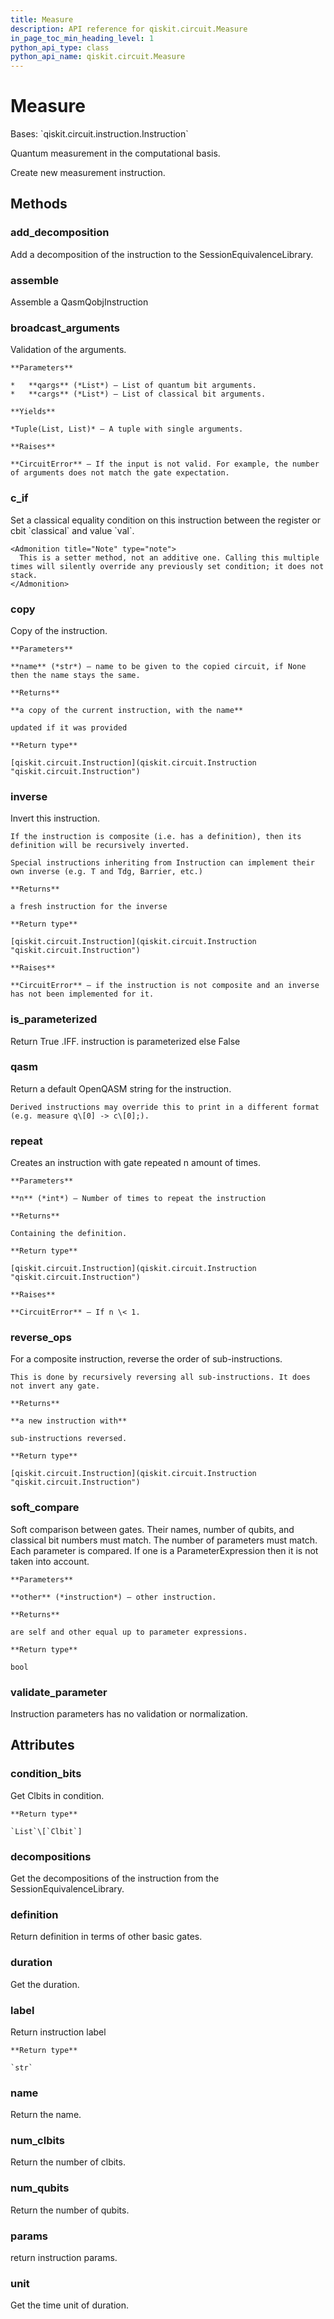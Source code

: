 ```yaml
---
title: Measure
description: API reference for qiskit.circuit.Measure
in_page_toc_min_heading_level: 1
python_api_type: class
python_api_name: qiskit.circuit.Measure
---
```


# Measure

<Class id="qiskit.circuit.Measure" isDedicatedPage={true} github="https://github.com/qiskit/qiskit/tree/stable/0.20/qiskit/circuit/measure.py" signature="Measure">
  Bases: `qiskit.circuit.instruction.Instruction`

  Quantum measurement in the computational basis.

  Create new measurement instruction.

  ## Methods

  ### add\_decomposition

  <Function id="qiskit.circuit.Measure.add_decomposition" signature="Measure.add_decomposition(decomposition)">
    Add a decomposition of the instruction to the SessionEquivalenceLibrary.
  </Function>

  ### assemble

  <Function id="qiskit.circuit.Measure.assemble" signature="Measure.assemble()">
    Assemble a QasmQobjInstruction
  </Function>

  ### broadcast\_arguments

  <Function id="qiskit.circuit.Measure.broadcast_arguments" signature="Measure.broadcast_arguments(qargs, cargs)">
    Validation of the arguments.

    **Parameters**

    *   **qargs** (*List*) – List of quantum bit arguments.
    *   **cargs** (*List*) – List of classical bit arguments.

    **Yields**

    *Tuple(List, List)* – A tuple with single arguments.

    **Raises**

    **CircuitError** – If the input is not valid. For example, the number of arguments does not match the gate expectation.
  </Function>

  ### c\_if

  <Function id="qiskit.circuit.Measure.c_if" signature="Measure.c_if(classical, val)">
    Set a classical equality condition on this instruction between the register or cbit `classical` and value `val`.

    <Admonition title="Note" type="note">
      This is a setter method, not an additive one. Calling this multiple times will silently override any previously set condition; it does not stack.
    </Admonition>
  </Function>

  ### copy

  <Function id="qiskit.circuit.Measure.copy" signature="Measure.copy(name=None)">
    Copy of the instruction.

    **Parameters**

    **name** (*str*) – name to be given to the copied circuit, if None then the name stays the same.

    **Returns**

    **a copy of the current instruction, with the name**

    updated if it was provided

    **Return type**

    [qiskit.circuit.Instruction](qiskit.circuit.Instruction "qiskit.circuit.Instruction")
  </Function>

  ### inverse

  <Function id="qiskit.circuit.Measure.inverse" signature="Measure.inverse()">
    Invert this instruction.

    If the instruction is composite (i.e. has a definition), then its definition will be recursively inverted.

    Special instructions inheriting from Instruction can implement their own inverse (e.g. T and Tdg, Barrier, etc.)

    **Returns**

    a fresh instruction for the inverse

    **Return type**

    [qiskit.circuit.Instruction](qiskit.circuit.Instruction "qiskit.circuit.Instruction")

    **Raises**

    **CircuitError** – if the instruction is not composite and an inverse has not been implemented for it.
  </Function>

  ### is\_parameterized

  <Function id="qiskit.circuit.Measure.is_parameterized" signature="Measure.is_parameterized()">
    Return True .IFF. instruction is parameterized else False
  </Function>

  ### qasm

  <Function id="qiskit.circuit.Measure.qasm" signature="Measure.qasm()">
    Return a default OpenQASM string for the instruction.

    Derived instructions may override this to print in a different format (e.g. measure q\[0] -> c\[0];).
  </Function>

  ### repeat

  <Function id="qiskit.circuit.Measure.repeat" signature="Measure.repeat(n)">
    Creates an instruction with gate repeated n amount of times.

    **Parameters**

    **n** (*int*) – Number of times to repeat the instruction

    **Returns**

    Containing the definition.

    **Return type**

    [qiskit.circuit.Instruction](qiskit.circuit.Instruction "qiskit.circuit.Instruction")

    **Raises**

    **CircuitError** – If n \< 1.
  </Function>

  ### reverse\_ops

  <Function id="qiskit.circuit.Measure.reverse_ops" signature="Measure.reverse_ops()">
    For a composite instruction, reverse the order of sub-instructions.

    This is done by recursively reversing all sub-instructions. It does not invert any gate.

    **Returns**

    **a new instruction with**

    sub-instructions reversed.

    **Return type**

    [qiskit.circuit.Instruction](qiskit.circuit.Instruction "qiskit.circuit.Instruction")
  </Function>

  ### soft\_compare

  <Function id="qiskit.circuit.Measure.soft_compare" signature="Measure.soft_compare(other)">
    Soft comparison between gates. Their names, number of qubits, and classical bit numbers must match. The number of parameters must match. Each parameter is compared. If one is a ParameterExpression then it is not taken into account.

    **Parameters**

    **other** (*instruction*) – other instruction.

    **Returns**

    are self and other equal up to parameter expressions.

    **Return type**

    bool
  </Function>

  ### validate\_parameter

  <Function id="qiskit.circuit.Measure.validate_parameter" signature="Measure.validate_parameter(parameter)">
    Instruction parameters has no validation or normalization.
  </Function>

  ## Attributes

  ### condition\_bits

  <Attribute id="qiskit.circuit.Measure.condition_bits">
    Get Clbits in condition.

    **Return type**

    `List`\[`Clbit`]
  </Attribute>

  ### decompositions

  <Attribute id="qiskit.circuit.Measure.decompositions">
    Get the decompositions of the instruction from the SessionEquivalenceLibrary.
  </Attribute>

  ### definition

  <Attribute id="qiskit.circuit.Measure.definition">
    Return definition in terms of other basic gates.
  </Attribute>

  ### duration

  <Attribute id="qiskit.circuit.Measure.duration">
    Get the duration.
  </Attribute>

  ### label

  <Attribute id="qiskit.circuit.Measure.label">
    Return instruction label

    **Return type**

    `str`
  </Attribute>

  ### name

  <Attribute id="qiskit.circuit.Measure.name">
    Return the name.
  </Attribute>

  ### num\_clbits

  <Attribute id="qiskit.circuit.Measure.num_clbits">
    Return the number of clbits.
  </Attribute>

  ### num\_qubits

  <Attribute id="qiskit.circuit.Measure.num_qubits">
    Return the number of qubits.
  </Attribute>

  ### params

  <Attribute id="qiskit.circuit.Measure.params">
    return instruction params.
  </Attribute>

  ### unit

  <Attribute id="qiskit.circuit.Measure.unit">
    Get the time unit of duration.
  </Attribute>
</Class>

